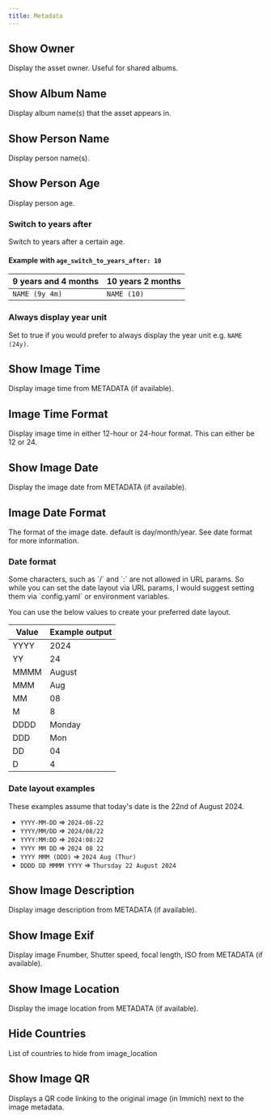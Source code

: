 ```yaml
---
title: Metadata
---
```



## Show Owner

Display the asset owner. Useful for shared albums.

<Settings config="show_owner" env="KIOSK_SHOW_OWNER" value="bool" defaultValue="false" />

## Show Album Name

Display album name(s) that the asset appears in.

<Settings config="show_album_name" env="KIOSK_SHOW_ALBUM_NAME" value="bool" defaultValue="false" />

## Show Person Name

Display person name(s).

<Settings config="show_person_name" env="KIOSK_SHOW_PERSON_NAME" value="bool" defaultValue="false" />

## Show Person Age

Display person age.

<Settings config="show_person_age" env="KIOSK_SHOW_PERSON_AGE" value="bool" defaultValue="false" />

### Switch to years after

Switch to years after a certain age.

<Settings config="age_switch_to_years_after" env="KIOSK_AGE_SWITCH_TO_YEARS_AFTER" value="number" defaultValue="1" />

#### Example with `age_switch_to_years_after: 10`

| 9 years and 4 months | 10 years 2 months |
| -------------------- | ----------------- |
| `NAME (9y 4m)`       | `NAME (10)`       |


### Always display year unit

<Settings config="show_age_year_unit" env="KIOSK_SHOW_AGE_YEAR_UNIT" value="bool" defaultValue="false" />

Set to true if you would prefer to always display the year unit e.g. `NAME (24y)`.

## Show Image Time

Display image time from METADATA (if available).

<Settings config="show_image_time" env="KIOSK_SHOW_IMAGE_TIME" value="bool" defaultValue="false" />

## Image Time Format

Display image time in either 12-hour or 24-hour format. This can either be 12 or 24.

<Settings config="image_time_format" env="KIOSK_IMAGE_TIME_FORMAT" value="12 | 24" defaultValue="24" />

## Show Image Date

Display the image date from METADATA (if available).

<Settings config="show_image_date" env="KIOSK_SHOW_IMAGE_DATE" value="bool" defaultValue="false" />

## Image Date Format

The format of the image date. default is day/month/year. See date format for more information.

<Settings config="image_date_format" env="KIOSK_IMAGE_DATE_FORMAT" value="string" defaultValue="DD/MM/YYYY" />

### Date format

<Aside type="note">Some characters, such as `/` and `:` are not allowed in URL params. So while you can set the date layout via URL params, I would suggest setting them via `config.yaml` or environment variables.</Aside>

You can use the below values to create your preferred date layout.

| **Value** | **Example output** |
| --------- | ------------------ |
| YYYY      | 2024               |
| YY        | 24                 |
| MMMM      | August             |
| MMM       | Aug                |
| MM        | 08                 |
| M         | 8                  |
| DDDD      | Monday             |
| DDD       | Mon                |
| DD        | 04                 |
| D         | 4                  |

### Date layout examples

These examples assume that today's date is the 22nd of August 2024.

- `YYYY-MM-DD` => `2024-08-22`
- `YYYY/MM/DD` => `2024/08/22`
- `YYYY:MM:DD` => `2024:08:22`
- `YYYY MM DD` => `2024 08 22`
- `YYYY MMM (DDD)` => `2024 Aug (Thur)`
- `DDDD DD MMMM YYYY` => `Thursday 22 August 2024`

## Show Image Description

Display image description from METADATA (if available).

<Settings config="show_image_description" env="KIOSK_SHOW_IMAGE_DESCRIPTION" value="bool" defaultValue="false" />

## Show Image Exif

Display image Fnumber, Shutter speed, focal length, ISO from METADATA (if available).

<Settings config="show_image_exif" env="KIOSK_SHOW_IMAGE_EXIF" value="bool" defaultValue="false" />

## Show Image Location

Display the image location from METADATA (if available).

<Settings config="show_image_location" env="KIOSK_SHOW_IMAGE_LOCATION" value="bool" defaultValue="false" />

## Hide Countries

List of countries to hide from image_location

<Settings config="hide_countries" env="KIOSK_HIDE_COUNTRIES" value="[]string" defaultValue="[]" />

## Show Image QR

Displays a QR code linking to the original image (in Immich) next to the image metadata.

<Settings config="show_image_qr" env="KIOSK_SHOW_IMAGE_QR" value="bool" defaultValue="false" />
